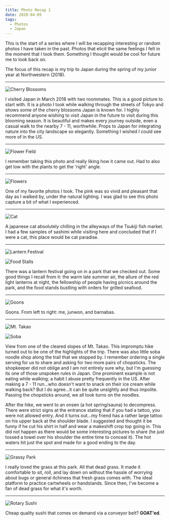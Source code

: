 ```yaml
---
title: Photo Recap 1
date: 2020-04-05
tags:
  - Photos
  - Japan
---
```


This is the start of a series where I will be recapping interesting or random photos I have taken in the past. Photos that elicit the same feelings I felt in the moment that I took them. Something I thought would be cool for future me to look back on.

The focus of this recap is my trip to Japan during the spring of my junior year at Northwestern (2018).

---

![Cherry Blossoms](./imgs/cherryblossom.jpg)

I visited Japan in March 2018 with two roommates. This is a good picture to start with. It is a photo I took while walking through the streets of Tokyo and shows some of the cherry blossoms Japan is known for. I highly recommend anyone wishing to visit Japan in the future to visit during this blooming season. It is beautiful and makes every journey outside, even a casual walk to the nearby 7 - 11, worthwhile. Props to Japan for integrating nature into the city landscape so elegantly. Something I wished I could see more of in the US.

---

![Flower Field](./imgs/yellowflower.jpg)

I remember taking this photo and really liking how it came out. Had to also get low with the plants to get the 'right' angle.

---

![Flowers](./imgs/flowers.jpg)

One of my favorite photos I took. The pink was so vivid and pleasant that day as I walked by, under the natural lighting. I was glad to see this photo capture a bit of what I experienced.

---

![Cat](./imgs/cat.jpg)

A japanese cat absolutely chilling in the alleyways of the Tsukiji fish market. I had a few samples of sashimi while visiting here and concluded that if I were a cat, this place would be cat paradise.

---

![Lantern Festival](./imgs/lantern.png)

![Food Stalls](./imgs/festival.jpg)

There was a lantern festival going on in a park that we checked out. Some good things I recall from it: the warm late summer air, the allure of the red light lanterns at night, the fellowship of people having picnics around the park, and the food stands bustling with orders for grilled seafood.

---

![Goons](./imgs/goons.jpg)

Goons. From left to right: me, junwon, and barnabas.

---

![Mt. Takao](./imgs/mttakao.jpeg)

![Soba](./imgs/soba.jpg)

View from one of the cleared slopes of Mt. Takao. This impromptu hike turned out to be one of the highlights of the trip. There was also little soba noodle shop along the trail that we stopped by. I remember ordering a single serving for us to share and asking for two more pairs of chopsticks. The shopkeeper did not oblige and I am not entirely sure why, but I'm guessing its one of those unspoken rules in Japan. One prominent example is not eating while walking; a habit I abuse pretty frequently in the US. After making a 7 - 11 run...who doesn't want to snack on their ice cream while walking back? But I do agree...it can be quite unsightly and thus impolite. Passing the chopsticks around, we all took turns on the noodles.

After the hike, we went to an onsen (a hot spring/sauna) to decompress. There were strict signs at the entrance stating that if you had a tattoo, you were not allowed entry. And it turns out...my friend has a rather large tattoo on his upper back at the shoulder blade. I suggested and thought it be funny if he cut his shirt in half and wear a makeshift crop top going in. This did not happen as there would be some interesting pictures to share (he just tossed a towel over his shoulder the entire time to conceal it). The hot waters hit just the spot and made for a good ending to the day.

---

![Grassy Park](./imgs/grassypark.jpg)

I really loved the grass at this park. All that dead grass. It made it comfortable to sit, roll, and lay down on without the hassle of worrying about bugs or general itchiness that fresh grass comes with. The ideal platform to practice cartwheels or handstands. Since then, I've become a fan of dead grass for what it's worth.

---

![Rotary Sushi](./imgs/rotarysushi.jpg)

Cheap quality sushi that comes on demand via a conveyor belt? **GOAT'ed**.
